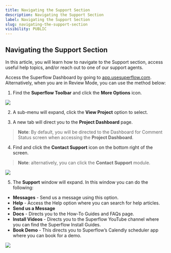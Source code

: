 ```yaml
---
title: Navigating the Support Section
description: Navigating the Support Section
label: Navigating the Support Section
slug: navigating-the-support-section
visibility: PUBLIC
---
```

## Navigating the Support Section

In this article, you will learn how to navigate to the Support section, access useful help topics, and/or reach out to one of our support agents.

Access the Superflow Dashboard by going to [app.usesuperflow.com](app.usesuperflow.com). Alternatively, when you are in Review Mode, you can use the method below:

1. Find the **Superflow Toolbar** and click the **More Options** icon.

 
![](https://cdn.hashnode.com/res/hashnode/image/upload/v1733131835055/7wB0vNvxr.png?auto=format)
 

2. A sub-menu will expand, click the **View Project** option to select.

3. A new tab will direct you to the **Project Dashboard** page.

> **Note**: By default, you will be directed to the Dashboard for Comment Status screen when accessing the **Project Dashboard**.

4. Find and click the **Contact Support** icon on the bottom right of the screen.

> **Note**: alternatively, you can click the **Contact Support** module.

 
![](https://cdn.hashnode.com/res/hashnode/image/upload/v1733136029192/isX45BT_u.png?auto=format)
 

5. The **Support** window will expand. In this window you can do the following:

- **Messages** - Send us a message using this option.
- **Help** - Access the Help option where you can search for help articles.
- **Send us a Message**
- **Docs** - Directs you to the How-To Guides and FAQs page.
- **Install Videos** -  Directs you to the Superflow YouTube channel where you can find the Superflow Install Guides.
- **Book Demo** - This directs you to Superflow’s Calendly scheduler app where you can book for a demo.

 
![](https://cdn.hashnode.com/res/hashnode/image/upload/v1733136046862/pbXebttUj.png?auto=format)
 
